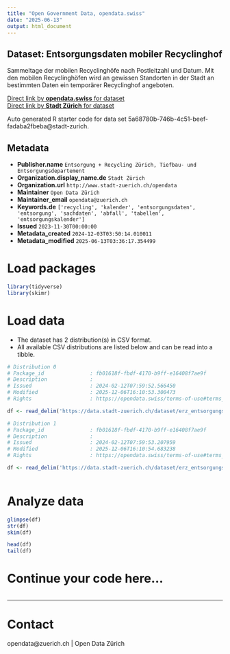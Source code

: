 ```yaml
---
title: "Open Government Data, opendata.swiss"
date: "2025-06-13"
output: html_document
---
```


## Dataset: Entsorgungsdaten mobiler Recyclinghof

Sammeltage der mobilen Recyclinghöfe nach Postleitzahl und Datum. 
Mit den mobilen Recyclinghöfen wird an gewissen Standorten in der Stadt an bestimmten Daten ein temporärer Recyclinghof angeboten.

[Direct link by **opendata.swiss** for dataset](https://opendata.swiss/de/dataset/entsorgungsdaten-mobiler-recyclinghof)<br>
[Direct link by **Stadt Zürich** for dataset](https://data.stadt-zuerich.ch/dataset/erz_entsorgungskalender_mobiler_recyclinghof)

Auto generated R starter code for data set 5a68780b-746b-4c51-beef-fadaba2fbeba@stadt-zurich.

## Metadata

- **Publisher.name** `Entsorgung + Recycling Zürich, Tiefbau- und Entsorgungsdepartement`
- **Organization.display_name.de** `Stadt Zürich`
- **Organization.url** `http://www.stadt-zuerich.ch/opendata`
- **Maintainer** `Open Data Zürich`
- **Maintainer_email** `opendata@zuerich.ch`
- **Keywords.de** `['recycling', 'kalender', 'entsorgungsdaten', 'entsorgung', 'sachdaten', 'abfall', 'tabellen', 'entsorgungskalender']`
- **Issued** `2023-11-30T00:00:00`
- **Metadata_created** `2024-12-03T03:50:14.010011`
- **Metadata_modified** `2025-06-13T03:36:17.354499`


# Load packages

```r

library(tidyverse)
library(skimr)

```

# Load data

-   The dataset has 2 distribution(s) in CSV format.
-   All available CSV distributions are listed below and can be read into a tibble.

```r

# Distribution 0
# Package_id               : fb01618f-fbdf-4170-b9ff-e16408f7ae9f
# Description              : 
# Issued                   : 2024-02-12T07:59:52.566450
# Modified                 : 2025-12-06T16:10:53.300473
# Rights                   : https://opendata.swiss/terms-of-use#terms_open

df <- read_delim('https://data.stadt-zuerich.ch/dataset/erz_entsorgungskalender_mobiler_recyclinghof/download/mobiler_recyclinghof_2024.csv')

# Distribution 1
# Package_id               : fb01618f-fbdf-4170-b9ff-e16408f7ae9f
# Description              : 
# Issued                   : 2024-02-12T07:59:53.207959
# Modified                 : 2025-12-06T16:10:54.683238
# Rights                   : https://opendata.swiss/terms-of-use#terms_open

df <- read_delim('https://data.stadt-zuerich.ch/dataset/erz_entsorgungskalender_mobiler_recyclinghof/download/mobiler_recyclinghof_2025.csv')



```

# Analyze data

```r

glimpse(df)
str(df)
skim(df)

head(df)
tail(df)

```

# Continue your code here...

```r

```

------------------------------------------------------------------------

# Contact

opendata@zuerich.ch | Open Data Zürich
